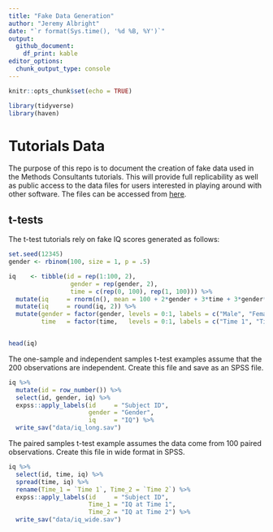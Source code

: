 ```yaml
---
title: "Fake Data Generation"
author: "Jeremy Albright"
date: "`r format(Sys.time(), '%d %B, %Y')`"
output: 
  github_document:
    df_print: kable
editor_options: 
  chunk_output_type: console
---
```


```r
knitr::opts_chunk$set(echo = TRUE)

library(tidyverse)
library(haven)

```

# Tutorials Data

The purpose of this repo is to document the creation of fake data used in the Methods Consultants tutorials.  This will provide full replicability as well as public access to the data files for users interested in playing around with other software.  The files can be accessed from [here](https://github.com/jeralbri/tutorial-data/tree/master/data).


## t-tests

The t-test tutorials rely on fake IQ scores generated as follows: 

```r

set.seed(12345)
gender <- rbinom(100, size = 1, p = .5)

iq    <- tibble(id = rep(1:100, 2),
                 gender = rep(gender, 2), 
                 time = c(rep(0, 100), rep(1, 100))) %>%
  mutate(iq     = rnorm(n(), mean = 100 + 2*gender + 3*time + 3*gender*time, sd = 15)) %>%
  mutate(iq     = round(iq, 2)) %>%
  mutate(gender = factor(gender, levels = 0:1, labels = c("Male", "Female")),
         time   = factor(time,   levels = 0:1, labels = c("Time 1", "Time 2")))


head(iq)

```

The one-sample and independent samples t-test examples assume that the 200 observations are independent.  Create this file and save as an SPSS file.

```r

iq %>%
  mutate(id = row_number()) %>% 
  select(id, gender, iq) %>%
  expss::apply_labels(id     = "Subject ID",
                      gender = "Gender",
                      iq     = "IQ") %>%
  write_sav("data/iq_long.sav")

```

The paired samples t-test example assumes the data come from 100 paired observations.  Create this file in wide format in SPSS.

```r

iq %>%
  select(id, time, iq) %>%
  spread(time, iq) %>%
  rename(Time_1 = `Time 1`, Time_2 = `Time 2`) %>%
  expss::apply_labels(id     = "Subject ID",
                      Time_1 = "IQ at Time 1",
                      Time_2 = "IQ at Time 2") %>%
  write_sav("data/iq_wide.sav")

```

